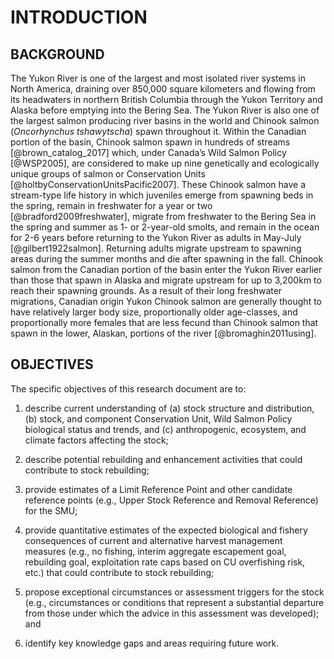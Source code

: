 # INTRODUCTION {#sec:introduction}


## BACKGROUND

The Yukon River is one of the largest and most isolated river systems in North America, draining over 850,000 square kilometers and flowing from its headwaters in northern British Columbia through the Yukon Territory and Alaska before emptying into the Bering Sea. The Yukon River is also one of the largest salmon producing river basins in the world and Chinook salmon (*Oncorhynchus tshawytscha*) spawn throughout it. Within the Canadian portion of the basin, Chinook salmon spawn in hundreds of streams [@brown_catalog_2017] which, under Canada’s Wild Salmon Policy [@WSP2005], are considered to make up nine genetically and ecologically unique groups of salmon or Conservation Units [@holtbyConservationUnitsPacific2007]. These Chinook salmon have a stream-type life history in which juveniles emerge from spawning beds in the spring, remain in freshwater for a year or two [@bradford2009freshwater], migrate from freshwater to the Bering Sea in the spring and summer as 1- or 2-year-old smolts, and remain in the ocean for 2-6 years before returning to the Yukon River as adults in May-July [@gilbert1922salmon]. Returning adults migrate upstream to spawning areas during the summer months and die after spawning in the fall. Chinook salmon from the Canadian portion of the basin enter the Yukon River earlier than those that spawn in Alaska and migrate upstream for up to 3,200km to reach their spawning grounds. As a result of their long freshwater migrations, Canadian origin Yukon Chinook salmon are generally thought to have relatively larger body size, proportionally older age-classes, and proportionally more females that are less fecund than Chinook salmon that spawn in the lower, Alaskan, portions of the river [@bromaghin2011using].  

## OBJECTIVES

The specific objectives of this research document are to:

1. describe current understanding of (a) stock structure and distribution, (b) stock, and component Conservation Unit, Wild Salmon Policy biological status and trends, and (c) anthropogenic, ecosystem, and climate factors affecting the stock;

2. describe potential rebuilding and enhancement activities that could contribute to stock rebuilding;

3. provide estimates of a Limit Reference Point and other candidate reference points (e.g., Upper Stock Reference and Removal Reference) for the SMU; 

4. provide quantitative estimates of the expected biological and fishery consequences of current and alternative harvest management measures (e.g., no fishing, interim aggregate escapement goal, rebuilding goal, exploitation rate caps based on CU overfishing risk, etc.) that could contribute to stock rebuilding;

5. propose exceptional circumstances or assessment triggers for the stock (e.g., circumstances or conditions that represent a substantial departure from those under which the advice in this assessment was developed); and 

6. identify key knowledge gaps and areas requiring future work.


